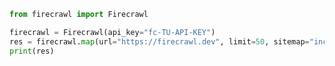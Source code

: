 ```python Python
from firecrawl import Firecrawl

firecrawl = Firecrawl(api_key="fc-TU-API-KEY")
res = firecrawl.map(url="https://firecrawl.dev", limit=50, sitemap="include")
print(res)
```
